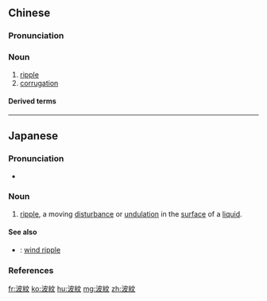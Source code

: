 {{also|波纹}}
==Chinese==
{{zh-forms|s=波纹}}

===Pronunciation===
{{zh-pron
|m=bōwén
|c=bo1 man4
|mn=pho-bûn
|cat=n
}}

===Noun===
{{zh-noun}}

# [[ripple]]
# [[corrugation]]

====Derived terms====
{{zh-der|波紋鐵}}

----

==Japanese==
{{ja-kanjitab|は|もん|yomi=o}}

===Pronunciation===
* {{ja-pron|yomi=o|はもん|acc=0|acc_ref=NHK}}

===Noun===
{{ja-noun|はもん}}

# [[ripple]], a moving [[disturbance]] or [[undulation]] in the [[surface]] of a [[liquid]].

====See also====
* {{ja-r|風紋|ふうもん}}: [[wind ripple]]

===References===
<references/>

[[fr:波紋]]
[[ko:波紋]]
[[hu:波紋]]
[[mg:波紋]]
[[zh:波紋]]